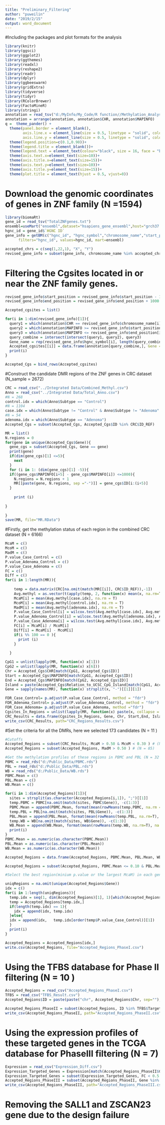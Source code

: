 ```yaml
---
title: "Preliminary_Filtering"
author: "puweilin"
date: "2019/2/15"
output: word_document
---
```



#Including the packages and plot formats for the analysis
```r
library(knitr)
library(ggsci)
library(ggplot2)
library(ggthemes)
library(readxl)
library(reshape2)
library(readr)
library(dplyr)
library(ggbeeswarm)
library(gridExtra)
library(tidyverse)
library(tidyr)
library(RColorBrewer)
library(FactoMineR)
library(stringi)
annotation = read_tsv("d:/MyInfo/My_Code/R function//Methylation_Analysis_Pipeline/HM450KAnnotation.txt")
annotation = arrange(annotation, annotation$CHR, annotation$MAPINFO)
q =  theme_pander() + 
  theme(panel.border = element_blank(),
        axis.line.x = element_line(size = 0.5, linetype = "solid", colour = "black"),
        axis.line.y = element_line(size = 0.5, linetype = "solid", colour = "black"))+
  theme(legend.position=c(0.1,0.90))+
  theme(legend.title = element_blank())+
  theme(legend.text = element_text(colour="black", size = 16, face = "bold"))+
  theme(axis.text.x=element_text(size=10))+
  theme(axis.title.x=element_text(size=15))+
  theme(axis.text.y=element_text(size=10))+
  theme(axis.title.y=element_text(size=15))+
  theme(plot.title = element_text(hjust = 0.5, vjust=0))

```

# Download the genomic coordinates of genes in ZNF family (N =1594)
```r
library(biomaRt)
gene_id = read_tsv("TotalZNFgenes.txt")
ensembl=useMart("ensembl",dataset="hsapiens_gene_ensembl",host="grch37.ensembl.org")
hgnc_id = gene_id$`HGNC ID`
gene_info = getBM(c("hgnc_id", "hgnc_symbol","chromosome_name","start_position","end_position"),
      filters="hgnc_id", values=hgnc_id, mart=ensembl)

accepted_chrs = c(seq(1,22,1), "X", "Y")
revised_gene_info = subset(gene_info, chromosome_name %in% accepted_chrs)
```



# Filtering the Cgsites located in or near the ZNF family genes. 
```r
revised_gene_info$start_position = revised_gene_info$start_position - 1000
revised_gene_info$end_position = revised_gene_info$end_position + 1000

Accepted_cgsites = list()

for(i in 1:dim(revised_gene_info)[1]){
  query1 = which(annotation$CHR == revised_gene_info$chromosome_name[i])
  query2 = which(annotation$MAPINFO >= revised_gene_info$start_position[i])
  query3 = which(annotation$MAPINFO <= revised_gene_info$end_position[i])
  query_combine = intersect(intersect(query1, query2), query3)
  Gene_name = rep(revised_gene_info$hgnc_symbol[i], length(query_combine))
  Accepted_cgsites[[i]] = data.frame(annotation[query_combine,], Gene = Gene_name)
  print(i)
}

Accepted_Cgs = bind_rows(Accepted_cgsites)
```





#Construct the candidate DMR regions of the ZNF genes in CRC dataset (N_sample = 2672)
```r
CRC = read_csv("../Integrated Data/Combined_Methyl.csv")
Anno = read_csv("../Integrated Data/Total_Anno.csv")
#N = 268
control.idx = which(Anno$Subtype == "Control")
#N = 1104
case.idx = which(Anno$Subtype != "Control" & Anno$Subtype != "Adenoma" )
#N = 54
adenoma.idx = which(Anno$Subtype == "Adenoma")
Accepted_Cgs = subset(Accepted_Cgs, Accepted_Cgs$ID %in% CRC$ID_REF)

MR = list()
N.regions = 0 
for(gene in unique(Accepted_Cgs$Gene)){
  gene_cgs = subset(Accepted_Cgs, Gene == gene)
  print(gene)
  if(dim(gene_cgs)[1] <=5){
    next 
  }
  for (i in 1: (dim(gene_cgs)[1] -5)){
  if((gene_cgs$MAPINFO[i+5] - gene_cgs$MAPINFO[i]) <=1000){
    N.regions = N.regions + 1
    MR[[paste(gene, N.regions, sep ="-")]] = gene_cgs$ID[i:(i+5)]
  }
  
    print (i)
  
}
 
}
save(MR, file="MR.RData")
```




#Firstly, get the methylation status of each region in the combined CRC  dataset (N = 6166)
```r
McaM = c()
McoM = c()
MadM = c()
P.value_Case_Control = c()
P.value_Adenoma_Control = c()
P.value_Case_Adenoma = c()
FC = c()
Diff = c()
for(i in 1:length(MR)){
 
    temp = data.matrix(CRC[na.omit(match(MR[[i]], CRC$ID_REF)),-1])
    Avg.methyl = as.vector(t(apply(temp, 2, function(x) mean(x, na.rm=T))))
    McaM[i] = mean(Avg.methyl[case.idx], na.rm = T)
    McoM[i] = mean(Avg.methyl[control.idx], na.rm = T)
    MadM[i] = mean(Avg.methyl[adenoma.idx], na.rm = T)
    P.value_Case_Control[i] = wilcox.test(Avg.methyl[case.idx], Avg.methyl[control.idx], na.rm = T)$p.value
    P.value_Adenoma_Control[i] = wilcox.test(Avg.methyl[adenoma.idx], Avg.methyl[control.idx], na.rm = T)$p.value
    P.value_Case_Adenoma[i] = wilcox.test(Avg.methyl[case.idx], Avg.methyl[adenoma.idx], na.rm = T)$p.value
    FC[i] = McaM[i] / McoM[i] 
    Diff[i] = McaM[i] - McoM[i]
    if(i %% 100 == 0 ){
      print (i)
    }
  
  }

CpG1 = unlist(lapply(MR, function(x) x[1]))
CpG2 = unlist(lapply(MR, function(x) x[6]))
Chr = Accepted_Cgs$CHR[match(CpG1, Accepted_Cgs$ID)]
Start = Accepted_Cgs$MAPINFO[match(CpG1, Accepted_Cgs$ID)]
End = Accepted_Cgs$MAPINFO[match(CpG2, Accepted_Cgs$ID)]
Island = paste(Accepted_Cgs$Relation_to_UCSC_CpG_Island[match(CpG1, Accepted_Cgs$ID)], Accepted_Cgs$Relation_to_UCSC_CpG_Island[match(CpG2, Accepted_Cgs$ID)], sep ="-")
Gene = sapply(names(MR), function(x) strsplit(x, "-")[[1]][1])

FDR_Case_Control= p.adjust(P.value_Case_Control, method = "fdr")
FDR_Adenoma_Control= p.adjust(P.value_Adenoma_Control, method = "fdr")
FDR_Case_Adenoma= p.adjust(P.value_Case_Adenoma, method ="fdr")
Cgsites_In_Regions = unlist(lapply(MR, function(x) paste(x, collapse = ";")))
CRC_Results = data.frame(Cgsites_In_Regions, Gene, Chr, Start,End, Island,McaM, MadM,McoM, P.value_Case_Control, FDR_Case_Control, P.value_Adenoma_Control, FDR_Adenoma_Control, P.value_Case_Adenoma, FDR_Case_Adenoma, FC, Diff)
write_csv(CRC_Results, path="CRC_Regions_Results.csv")
```


#Set the criteria for all the DMRs, here we selected 173 candidates (N = 11 )
```r
#Cutoffs
Accepted_Regions = subset(CRC_Results, McaM > 0.50 & McoM < 0.30 ) # (N = 89)
Accepted_Regions = subset(Accepted_Regions, MadM > 0.50 ) # (N = 85)

#Get the methylation profiles of these regions in PBMC and PBL (N = 32 )
PBMC = read_rds("d:/Public_Data/PBMC.rds")
PBL = read_rds("d:/Public_Data/PBL.rds")
WB = read_rds("d:/Public_Data/WB.rds")
PBMC.Mean = c()
PBL.Mean = c()
WB.Mean = c()

for(i in 1:dim(Accepted_Regions)[1]){
  sites = strsplit(as.character(Accepted_Regions[i,1]), ";")[[1]]
  temp.PBMC = PBMC[na.omit(match(sites, PBMC$Gene)), -c(1:3)]
  PBMC.Mean = append(PBMC.Mean, format(mean(rowMeans(temp.PBMC, na.rm = T), na.rm = T), digits = 2))
  temp.PBL = PBL[na.omit(match(sites, PBL$Gene)), -c(1:3)]
  PBL.Mean = append(PBL.Mean, format(mean(rowMeans(temp.PBL, na.rm=T), na.rm = T), digits = 2))
  temp.WB = WB[na.omit(match(sites, WB$Gene)), -c(1:3)]
  WB.Mean = append(WB.Mean, format(mean(rowMeans(temp.WB, na.rm=T), na.rm=T), digits = 2))
  print(i)
}
PBMC.Mean = as.numeric(as.character(PBMC.Mean))
PBL.Mean = as.numeric(as.character(PBL.Mean))
WB.Mean = as.numeric(as.character(WB.Mean))

Accepted_Regions = data.frame(Accepted_Regions, PBMC.Mean, PBL.Mean, WB.Mean)

Accepted_Regions = subset(Accepted_Regions, PBMC.Mean <= 0.10 & PBL.Mean <= 0.10 & WB.Mean <=0.10)

#Select the best region(minium p.value or the largest McaM) in each gene if there were multiple candidate regions (N = 10 )

uniqRegions = na.omit(unique(Accepted_Regions$Gene))
idx = c()
for(i in 1:length(uniqRegions)){
  temp.idx = seq(1, dim(Accepted_Regions)[1], 1)[which(Accepted_Regions$Gene %in% uniqRegions[i])]
  temp = Accepted_Regions[temp.idx,]
  if(length(temp.idx) == 1){
    idx = append(idx, temp.idx)
  }else{
  idx = append(idx,   temp.idx[order(temp$P.value_Case_Control)][1])
  }
  print(i)
}

Accepted_Regions = Accepted_Regions[idx,]
write.csv(Accepted_Regions, file="Accepted_Regions_PhaseI.csv")
```

# Using the TFBS database for Phase II filtering (N = 10 )
```r
Accepted_Regions = read_csv("Accepted_Regions_PhaseI.csv")
TFBS = read_csv("TFBS_Result.csv")
Accepted_Regions$ID = paste(paste("chr", Accepted_Regions$Chr, sep=""), paste(Accepted_Regions$Start, Accepted_Regions$End, sep="-"), sep=":")

Accepted_Regions_PhaseII = subset(Accepted_Regions, ID %in% TFBS$Targeted_Regions)
write_csv(Accepted_Regions_PhaseII, path="Accepted_Regions_PhaseII.csv")
```


# Using the expression profiles of these targeted genes in the TCGA database for PhaseIII filtering (N = 7)
```r
Expression = read_csv("Expression_Diff.csv")
Expression_Targeted_Genes = Expression[match(Accepted_Regions_PhaseII$Gene, Expression$Gene),]
Expression_Targeted_Genes = subset(Expression_Targeted_Genes, FC < 0.5 & FDR <= 0.05 & Control.Mean > 10)
Accepted_Regions_PhaseIII = subset(Accepted_Regions_PhaseII, Gene %in%  Expression_Targeted_Genes$Gene)
write_csv(Accepted_Regions_PhaseIII, path="Accepted_Regions_PhaseIII.csv")
```

# Removing the SALL1 and ZSCAN23 gene due to the design failure 

